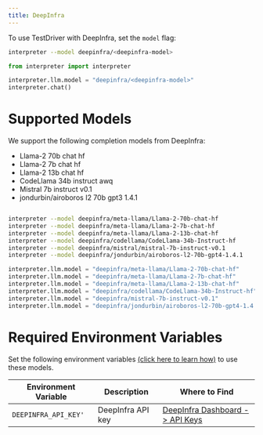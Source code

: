 ```yaml
---
title: DeepInfra
---
```


To use TestDriver with DeepInfra, set the `model` flag:

<CodeGroup>

```bash Terminal
interpreter --model deepinfra/<deepinfra-model>
```

```python Python
from interpreter import interpreter

interpreter.llm.model = "deepinfra/<deepinfra-model>"
interpreter.chat()
```

</CodeGroup>

# Supported Models

We support the following completion models from DeepInfra:

- Llama-2 70b chat hf
- Llama-2 7b chat hf
- Llama-2 13b chat hf
- CodeLlama 34b instruct awq
- Mistral 7b instruct v0.1
- jondurbin/airoboros I2 70b gpt3 1.4.1

<CodeGroup>

```bash Terminal

interpreter --model deepinfra/meta-llama/Llama-2-70b-chat-hf
interpreter --model deepinfra/meta-llama/Llama-2-7b-chat-hf
interpreter --model deepinfra/meta-llama/Llama-2-13b-chat-hf
interpreter --model deepinfra/codellama/CodeLlama-34b-Instruct-hf
interpreter --model deepinfra/mistral/mistral-7b-instruct-v0.1
interpreter --model deepinfra/jondurbin/airoboros-l2-70b-gpt4-1.4.1

```

```python Python
interpreter.llm.model = "deepinfra/meta-llama/Llama-2-70b-chat-hf"
interpreter.llm.model = "deepinfra/meta-llama/Llama-2-7b-chat-hf"
interpreter.llm.model = "deepinfra/meta-llama/Llama-2-13b-chat-hf"
interpreter.llm.model = "deepinfra/codellama/CodeLlama-34b-Instruct-hf"
interpreter.llm.model = "deepinfra/mistral-7b-instruct-v0.1"
interpreter.llm.model = "deepinfra/jondurbin/airoboros-l2-70b-gpt4-1.4.1"

```

</CodeGroup>

# Required Environment Variables

Set the following environment variables [(click here to learn how)](https://chat.openai.com/share/1062cdd8-62a1-4aa8-8ec9-eca45645971a) to use these models.

| Environment Variable | Description       | Where to Find                                                          |
| -------------------- | ----------------- | ---------------------------------------------------------------------- |
| `DEEPINFRA_API_KEY'` | DeepInfra API key | [DeepInfra Dashboard -> API Keys](https://deepinfra.com/dash/api_keys) |
